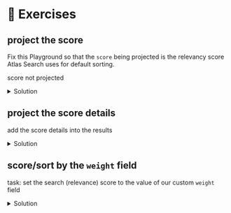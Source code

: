 # 👐 Exercises

## project the score

Fix this Playground so that the `score` being projected is the relevancy score Atlas Search uses for default sorting.

<Playground url="https://search-playground.mongodb.com/tools/code-sandbox/snapshots/67d2ef3c808223b17a90bd7a">score not projected</Playground>
<details>
  <summary>Solution</summary>
  <div>
    The score is available in the pipeline `$meta` context as `searchScore`. 
    ```js
    {"$meta": "searchScore"}
    ```
    <Playground url="https://search-playground.mongodb.com/tools/code-sandbox/snapshots/67d2ef7e643f61797f19d33e">solution</Playground>
  </div>
</details>


## project the score details

<Playground url="https://search-playground.mongodb.com/tools/code-sandbox/snapshots/67d2ee9b643f61797f19d33c">add the score details into the results</Playground>
<details>
  <summary>Solution</summary>
  <div>
    Enable the score details with this setting in `$search`:
    ```js
    scoreDetails: true
    ```

    Include the score details by adding this to `$addFields`:
    ```js
    "scoreDetails": {
      "$meta": "searchScoreDetails"
    }
    ```
    <Playground url="https://search-playground.mongodb.com/tools/code-sandbox/snapshots/67d2eec2808223b17a90bd78">solution</Playground>
  </div>
</details>

## score/sort by the `weight` field

<Playground url="https://search-playground.corp.mongodb.com/tools/code-sandbox/snapshots/67d2eddb643f61797f19d33a">task: set the search (relevance) score to the value of our custom `weight` field</Playground>
<details>
  <summary>Solution</summary>
  <div>
    Use the `weight` value as the score for the `compound` operator:
    ```js
    "score": {
      "function": {
        "path": "weight"
      }
    }
    ```
    <Playground url="https://search-playground.corp.mongodb.com/tools/code-sandbox/snapshots/679cb6fdd0df60f0254e5d6a">solution</Playground>
  </div>
</details>

